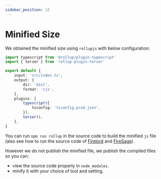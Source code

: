 ```yaml
---
sidebar_position: 12
---
```


# Minified Size

We obtained the minified size using `rollupjs` with below configuration:

```ts
import typescript from '@rollup/plugin-typescript'
import { terser } from 'rollup-plugin-terser'

export default {
	input: 'src/index.ts',
	output: {
		dir: 'dist',
		format: 'cjs',
	},
	plugins: [
		typescript({
			tsconfig: 'tsconfig.prod.json',
		}),
		terser(),
	],
}
```

You can run `npm run rollup` in the source code to build the minified `js` file (also see how to run the source code of [Firelord](./contributing#running-the-source-code) and [FireSage](./firesage/contributing#running-the-source-code)).

However we do not publish the minified file, we publish the compiled files so you can:

- view the source code properly in `node_modules`.
- minify it with your choice of tool and setting.
